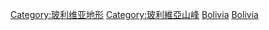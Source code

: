 {{Commons cat|Volcanoes of Bolivia}}

[[Category:玻利维亚地形|Category:玻利维亚地形]]
[[Category:玻利維亞山峰|Category:玻利維亞山峰]]
[[Category:各国火山|Bolivia]]
[[Category:南美洲火山|Bolivia]]